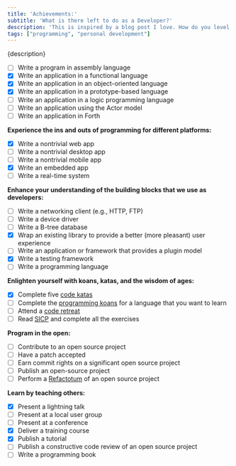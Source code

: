 ```yaml
---
title: 'Achievements:'
subtitle: 'What is there left to do as a Developer?'
description: 'This is inspired by a blog post I love. How do you level up as a developer? I regularly come back here for inspiration, trying to tick off boxes, so that I can keep track of my learning journey.'
tags: ["programming", "personal development"]
---
```


<p>{description}</p>

- [ ] Write a program in assembly language
- [x] Write an application in a functional language
- [x] Write an application in an object-oriented language
- [x] Write an application in a prototype-based language
- [ ] Write an application in a logic programming language
- [ ] Write an application using the Actor model
- [ ] Write an application in Forth

**Experience the ins and outs of programming for different platforms:**

- [x] Write a nontrivial web app
- [ ] Write a nontrivial desktop app
- [ ] Write a nontrivial mobile app
- [x] Write an embedded app
- [ ] Write a real-time system

**Enhance your understanding of the building blocks that we use as developers:**

- [ ] Write a networking client (e.g., HTTP, FTP)
- [ ] Write a device driver
- [ ] Write a B-tree database
- [x] Wrap an existing library to provide a better (more pleasant) user experience
- [ ] Write an application or framework that provides a plugin model
- [x] Write a testing framework
- [ ] Write a programming language

**Enlighten yourself with koans, katas, and the wisdom of ages:**

- [x] Complete five [code katas](http://en.wikipedia.org/wiki/Kata_\(programming\) "Kata (programming) - Wikipedia")
- [ ] Complete the [programming koans](http://sett.ociweb.com/sett/settJan2011.html "Learning Programming Languages with Koans - Object Computing, Inc.") for a language that you want to learn
- [ ] Attend a [code retreat](http://coderetreat.com/ "Code Retreat with Corey Haines")
- [ ] Read [SICP](http://mitpress.mit.edu/sicp/ "SICP web site") and complete all the exercises

**Program in the open:**

- [ ] Contribute to an open source project
- [ ] Have a patch accepted
- [ ] Earn commit rights on a significant open source project
- [ ] Publish an open-source project
- [ ] Perform a [Refactotum](http://thinkrelevance.com/blog/2007/04/03/twir.html "Refactotum") of an open source project

**Learn by teaching others:**

- [x] Present a lightning talk
- [ ] Present at a local user group
- [ ] Present at a conference
- [x] Deliver a training course
- [x] Publish a tutorial
- [ ] Publish a constructive code review of an open source project
- [ ] Write a programming book